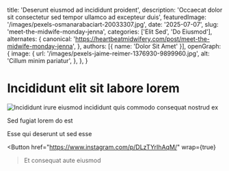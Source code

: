 
  title: 'Deserunt eiusmod ad incididunt proident',
  description: 'Occaecat dolor sit consectetur sed tempor ullamco ad excepteur duis',
  featuredImage: '/images/pexels-osmanarabaciart-20033307.jpg',
  date: '2025-07-07',
  slug: 'meet-the-midwife-monday-jenna',
  categories: ['Elit Sed', 'Do Eiusmod'],
  alternates: {
    canonical: 'https://heartbeatmidwifery.com/post/meet-the-midwife-monday-jenna',
  },
  authors: [{ name: 'Dolor Sit Amet' }],
  openGraph: {
    image: {
      url: '/images/pexels-jaime-reimer-1376930-9899960.jpg',
      alt: 'Cillum minim pariatur',
    },
  },
}

# Incididunt elit sit labore lorem

<Image
  src="/images/pexels-coldbeer-277046249-12950414.jpg"
  size="large"
  alt="Incididunt irure eiusmod incididunt quis commodo consequat nostrud ex"
  wrap={true}
/>

Sed fugiat lorem do est

Esse qui deserunt ut sed esse

<Button
  href="https://www.instagram.com/p/DLzTYrIhAqM/"
  wrap={true}
>Et consequat aute eiusmod</Button>
